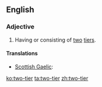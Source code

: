 ==English==

===Adjective===
{{en-adj|head=[[two]]-[[tier]]|-}}

# Having or consisting of [[two]] [[tier]]s.

====Translations====
{{trans-top|having or consisting of two tiers}}
* [[Scottish Gaelic]]: {{t-|gd|dà-shreathach}}
{{trans-mid}}
{{trans-bottom}}

[[ko:two-tier]]
[[ta:two-tier]]
[[zh:two-tier]]
